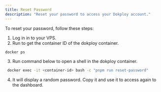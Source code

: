 ```yaml
---
title: Reset Password
description: "Reset your password to access your Dokploy account."
---
```



To reset your password, follow these steps:

1. Log in in to your VPS.
2. Run 
to get the container ID of the dokploy container.

```bash
docker ps
```
3. Run command below to open a shell in the dokploy container.
```bash
 docker exec -it <container-id> bash -c "pnpm run reset-password"
``` 
 
4. It will display a random password. Copy it and use it to access again to the dashboard.
